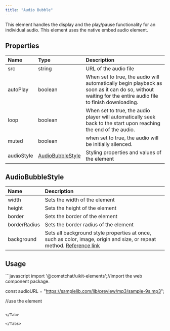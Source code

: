 ```yaml
---
title: "Audio Bubble"
---
```


This element handles the display and the play/pause functionality for an individual audio. This element uses the native embed audio element.

## Properties

| Name       | Type                                                                 | Description                                                                                                                                             |
| :---------- | :-------------------------------------------------------------------- | :------------------------------------------------------------------------------------------------------------------------------------------------------- |
| src        | string                                                               | URL of the audio file                                                                                                                                   |
| autoPlay   | boolean                                                              | When set to true, the audio will automatically begin playback as soon as it can do so, without waiting for the entire audio file to finish downloading. |
| loop       | boolean                                                              | When set to true, the audio player will automatically seek back to the start upon reaching the end of the audio.                                        |
| muted      | boolean                                                              | when set to true, the audio will be initially silenced.                                                                                                 |
| audioStyle | [AudioBubbleStyle](/web-elements/audio-bubble#audiobubblestyle) | Styling properties and values of the element                                                                                                            |

## AudioBubbleStyle

| Name         | Description                                                                                                                                                                          |
| :------------ | :------------------------------------------------------------------------------------------------------------------------------------------------------------------------------------ |
| width        | Sets the width of the element                                                                                                                                                        |
| height       | Sets the height of the element                                                                                                                                                       |
| border       | Sets the border of the element                                                                                                                                                       |
| borderRadius | Sets the border radius of the element                                                                                                                                                |
| background   | Sets all background style properties at once, such as color, image, origin and size, or repeat method. [Reference link](https://developer.mozilla.org/en-US/docs/Web/CSS/background) |

## Usage

<Tabs>
<Tab title="JavaScript">
```javascript
import '@cometchat/uikit-elements';//import the web component package.

const audioURL = "https://samplelib.com/lib/preview/mp3/sample-9s.mp3";

//use the element
<cometchat-audio-bubble src={audioURL}></cometchat-audio-bubble>
```

</Tab>

</Tabs>
